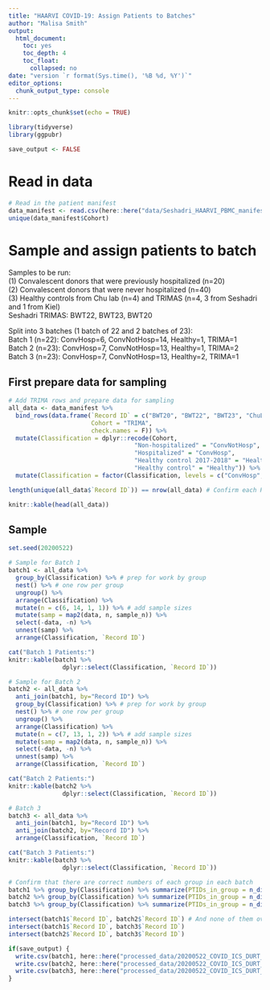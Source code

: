 ```yaml
---
title: "HAARVI COVID-19: Assign Patients to Batches"
author: "Malisa Smith"
output:
  html_document:
    toc: yes
    toc_depth: 4
    toc_float:
      collapsed: no
date: "version `r format(Sys.time(), '%B %d, %Y')`"
editor_options: 
  chunk_output_type: console
---
```


```r
knitr::opts_chunk$set(echo = TRUE)
```

```r
library(tidyverse)
library(ggpubr)
```

```r
save_output <- FALSE
```

# Read in data

```r
# Read in the patient manifest
data_manifest <- read.csv(here::here("data/Seshadri_HAARVI_PBMC_manifest_merged_11June2020.csv"), check.names = F, stringsAsFactors = F)
unique(data_manifest$Cohort)
```
# Sample and assign patients to batch

Samples to be run:  
(1) Convalescent donors that were previously hospitalized (n=20)  
(2) Convalescent donors that were never hospitalized (n=40)  
(3) Healthy controls from Chu lab (n=4) and TRIMAS (n=4, 3 from Seshadri and 1 from Kiel)  
Seshadri TRIMAS: BWT22, BWT23, BWT20  
  
Split into 3 batches (1 batch of 22 and 2 batches of 23):  
Batch 1 (n=22): ConvHosp=6, ConvNotHosp=14, Healthy=1, TRIMA=1  
Batch 2 (n=23): ConvHosp=7, ConvNotHosp=13, Healthy=1, TRIMA=2  
Batch 3 (n=23): ConvHosp=7, ConvNotHosp=13, Healthy=2, TRIMA=1  

## First prepare data for sampling

```r
# Add TRIMA rows and prepare data for sampling
all_data <- data_manifest %>% 
  bind_rows(data.frame(`Record ID` = c("BWT20", "BWT22", "BWT23", "ChuLab_TRIMA_1"),
                       Cohort = "TRIMA",
                       check.names = F)) %>% 
  mutate(Classification = dplyr::recode(Cohort,
                                   "Non-hospitalized" = "ConvNotHosp",
                                   "Hospitalized" = "ConvHosp",
                                   "Healthy control 2017-2018" = "Healthy",
                                   "Healthy control" = "Healthy")) %>% 
  mutate(Classification = factor(Classification, levels = c("ConvHosp", "ConvNotHosp", "Healthy", "TRIMA")))

length(unique(all_data$`Record ID`)) == nrow(all_data) # Confirm each Record ID is unique

knitr::kable(head(all_data))
```

## Sample

```r
set.seed(20200522)

# Sample for Batch 1
batch1 <- all_data %>%
  group_by(Classification) %>% # prep for work by group
  nest() %>% # one row per group           
  ungroup() %>% 
  arrange(Classification) %>% 
  mutate(n = c(6, 14, 1, 1)) %>% # add sample sizes
  mutate(samp = map2(data, n, sample_n)) %>% 
  select(-data, -n) %>%
  unnest(samp) %>%
  arrange(Classification, `Record ID`)

cat("Batch 1 Patients:")
knitr::kable(batch1 %>% 
               dplyr::select(Classification, `Record ID`))

# Sample for Batch 2
batch2 <- all_data %>% 
  anti_join(batch1, by="Record ID") %>% 
  group_by(Classification) %>% # prep for work by group
  nest() %>% # one row per group           
  ungroup() %>% 
  arrange(Classification) %>% 
  mutate(n = c(7, 13, 1, 2)) %>% # add sample sizes
  mutate(samp = map2(data, n, sample_n)) %>% 
  select(-data, -n) %>%
  unnest(samp) %>%
  arrange(Classification, `Record ID`)

cat("Batch 2 Patients:")
knitr::kable(batch2 %>% 
               dplyr::select(Classification, `Record ID`))

# Batch 3
batch3 <- all_data %>% 
  anti_join(batch1, by="Record ID") %>% 
  anti_join(batch2, by="Record ID") %>% 
  arrange(Classification, `Record ID`)

cat("Batch 3 Patients:")
knitr::kable(batch3 %>% 
               dplyr::select(Classification, `Record ID`))
```

```r
# Confirm that there are correct numbers of each group in each batch
batch1 %>% group_by(Classification) %>% summarize(PTIDs_in_group = n_distinct(`Record ID`)) %>% knitr::kable()
batch2 %>% group_by(Classification) %>% summarize(PTIDs_in_group = n_distinct(`Record ID`)) %>% knitr::kable()
batch3 %>% group_by(Classification) %>% summarize(PTIDs_in_group = n_distinct(`Record ID`)) %>% knitr::kable()

intersect(batch1$`Record ID`, batch2$`Record ID`) # And none of them overlap
intersect(batch1$`Record ID`, batch3$`Record ID`)
intersect(batch2$`Record ID`, batch3$`Record ID`)

if(save_output) {
  write.csv(batch1, here::here("processed_data/20200522_COVID_ICS_DURT_Batch_1.csv"), row.names = FALSE)
  write.csv(batch2, here::here("processed_data/20200522_COVID_ICS_DURT_Batch_2.csv"), row.names = FALSE)
  write.csv(batch3, here::here("processed_data/20200522_COVID_ICS_DURT_Batch_3.csv"), row.names = FALSE)
}

```